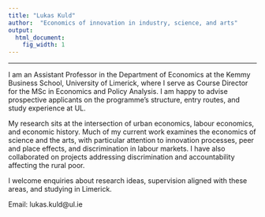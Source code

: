 ```yaml
---
title: "Lukas Kuld"
author:  "Economics of innovation in industry, science, and arts"
output:
  html_document:
    fig_width: 1
---
```


----
I am an Assistant Professor in the Department of Economics at the Kemmy Business School, University of Limerick, where I serve as Course Director for the MSc in Economics and Policy Analysis. I am happy to advise prospective applicants on the programme’s structure, entry routes, and study experience at UL.

My research sits at the intersection of urban economics, labour economics, and economic history. Much of my current work examines the economics of science and the arts, with particular attention to innovation processes, peer and place effects, and discrimination in labour markets. I have also collaborated on projects addressing discrimination and accountability affecting the rural poor.

I welcome enquiries about research ideas, supervision aligned with these areas, and studying in Limerick.

Email: lukas.kuld@ul.ie
